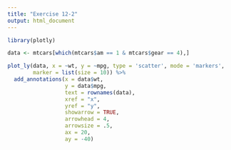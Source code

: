 ```yaml
---
title: "Exercise 12-2"
output: html_document
---
```

```r
library(plotly)
```

```r

data <- mtcars[which(mtcars$am == 1 & mtcars$gear == 4),]

plot_ly(data, x = ~wt, y = ~mpg, type = 'scatter', mode = 'markers',
        marker = list(size = 10)) %>%
  add_annotations(x = data$wt,
                  y = data$mpg,
                  text = rownames(data),
                  xref = "x",
                  yref = "y",
                  showarrow = TRUE,
                  arrowhead = 4,
                  arrowsize = .5,
                  ax = 20,
                  ay = -40)

```


